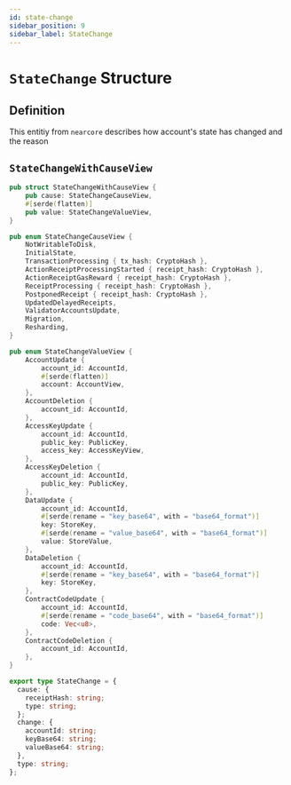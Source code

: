 ```yaml
---
id: state-change
sidebar_position: 9
sidebar_label: StateChange
---
```



# `StateChange` Structure

## Definition

This entitiy from `nearcore` describes how account's state has changed and the reason

## `StateChangeWithCauseView`

<Tabs>
  <TabItem value="rust" label="Rust">

```rust links=1
pub struct StateChangeWithCauseView {
    pub cause: StateChangeCauseView,
    #[serde(flatten)]
    pub value: StateChangeValueView,
}

pub enum StateChangeCauseView {
    NotWritableToDisk,
    InitialState,
    TransactionProcessing { tx_hash: CryptoHash },
    ActionReceiptProcessingStarted { receipt_hash: CryptoHash },
    ActionReceiptGasReward { receipt_hash: CryptoHash },
    ReceiptProcessing { receipt_hash: CryptoHash },
    PostponedReceipt { receipt_hash: CryptoHash },
    UpdatedDelayedReceipts,
    ValidatorAccountsUpdate,
    Migration,
    Resharding,
}

pub enum StateChangeValueView {
    AccountUpdate {
        account_id: AccountId,
        #[serde(flatten)]
        account: AccountView,
    },
    AccountDeletion {
        account_id: AccountId,
    },
    AccessKeyUpdate {
        account_id: AccountId,
        public_key: PublicKey,
        access_key: AccessKeyView,
    },
    AccessKeyDeletion {
        account_id: AccountId,
        public_key: PublicKey,
    },
    DataUpdate {
        account_id: AccountId,
        #[serde(rename = "key_base64", with = "base64_format")]
        key: StoreKey,
        #[serde(rename = "value_base64", with = "base64_format")]
        value: StoreValue,
    },
    DataDeletion {
        account_id: AccountId,
        #[serde(rename = "key_base64", with = "base64_format")]
        key: StoreKey,
    },
    ContractCodeUpdate {
        account_id: AccountId,
        #[serde(rename = "code_base64", with = "base64_format")]
        code: Vec<u8>,
    },
    ContractCodeDeletion {
        account_id: AccountId,
    },
}
```

  </TabItem>

  <TabItem value="typescript" label="TypeScript">

```ts links=1
export type StateChange = {
  cause: {
    receiptHash: string;
    type: string;
  };
  change: {
    accountId: string;
    keyBase64: string;
    valueBase64: string;
  },
  type: string;
};
```

  </TabItem>
</Tabs>

